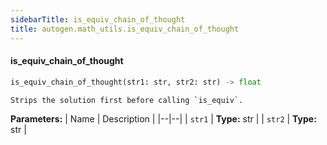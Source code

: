 ```yaml
---
sidebarTitle: is_equiv_chain_of_thought
title: autogen.math_utils.is_equiv_chain_of_thought
---
```


<code class="doc-symbol doc-symbol-heading doc-symbol-function"></code>
#### is_equiv_chain_of_thought

```python
is_equiv_chain_of_thought(str1: str, str2: str) -> float
```

    Strips the solution first before calling `is_equiv`.

<b>Parameters:</b>
| Name | Description |
|--|--|
| `str1` | **Type:** str |
| `str2` | **Type:** str |

<br />
